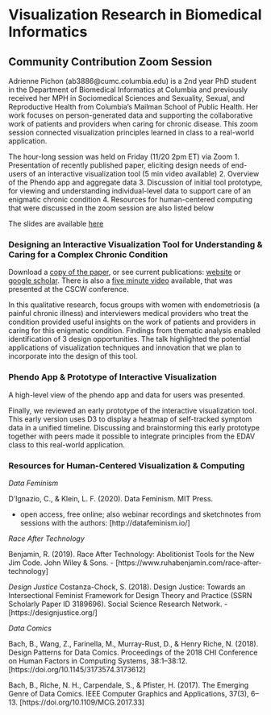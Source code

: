 # Visualization Research in Biomedical Informatics


## Community Contribution Zoom Session

Adrienne Pichon (ab3886@cumc.columbia.edu) is a 2nd year PhD student in the Department of Biomedical Informatics at Columbia and previously received her MPH in Sociomedical Sciences and Sexuality, Sexual, and Reproductive Health from Columbia's Mailman School of Public Health. Her work focuses on person-generated data and supporting the collaborative work of patients and providers when caring for chronic disease. This zoom session connected visualization principles learned in class to a real-world application.

The hour-long session was held on Friday (11/20 2pm ET) via Zoom 
1. Presentation of recently published paper, eliciting design needs of end-users of an interactive visualization tool (5 min video available)
2. Overview of the Phendo app and aggregate data
3. Discussion of initial tool prototype, for viewing and understanding individual-level data to support care of an enigmatic chronic condition
4. Resources for human-centered computing that were discussed in the zoom session are also listed below

The slides are available [here](../resources/project_pichon/Pichon_CSCW_forEDAVcc_Slides.pdf)


### Designing an Interactive Visualization Tool for Understanding & Caring for a Complex Chronic Condition

Download a [copy of the paper](../resources/project_pichon/Pichon_2020_V4cscw261.pdf), or see current publications: [website](http://www.columbia.edu/~ab3886/) or [google scholar](https://scholar.google.com/citations?user=tWw9g3wAAAAJ&hl=en&oi=ao). 
There is also a [five minute video](https://youtu.be/PtXjzquAjCY) available, that was presented at the CSCW conference. 


In this qualitative research, focus groups with women with endometriosis (a painful chronic illness) and interviewers medical providers who treat the condition provided useful insights on the work of patients and providers in caring for this enigmatic condition. 
Findings from thematic analysis enabled identification of 3 design opportunities. 
The talk highlighted the potential applications of visualization techniques and innovation that we plan to incorporate into the design of this tool. 


### Phendo App & Prototype of Interactive Visualization
A high-level view of the phendo app and data for users was presented. 

Finally, we reviewed an early prototype of the interactive visualization tool. This early version uses D3 to display a heatmap of self-tracked symptom data in a unified timeline. Discussing and brainstorming this early prototype together with peers made it possible to integrate principles from the EDAV class to this real-world application. 



### Resources for Human-Centered Visualization & Computing


*Data Feminism*

D’Ignazio, C., & Klein, L. F. (2020). Data Feminism. MIT Press.

- open access, free online; also webinar recordings and sketchnotes from sessions with the authors: [http://datafeminism.io/]

*Race After Technology*

Benjamin, R. (2019). Race After Technology: Abolitionist Tools for the New Jim Code. John Wiley & Sons.
- [https://www.ruhabenjamin.com/race-after-technology]

*Design Justice*
Costanza-Chock, S. (2018). Design Justice: Towards an Intersectional Feminist Framework for Design Theory and Practice (SSRN Scholarly Paper ID 3189696). Social Science Research Network. 
- [https://designjustice.org/]


*Data Comics*

Bach, B., Wang, Z., Farinella, M., Murray-Rust, D., & Henry Riche, N. (2018). Design Patterns for Data Comics. Proceedings of the 2018 CHI Conference on Human Factors in Computing Systems, 38:1–38:12. [https://doi.org/10.1145/3173574.3173612]

Bach, B., Riche, N. H., Carpendale, S., & Pfister, H. (2017). The Emerging Genre of Data Comics. IEEE Computer Graphics and Applications, 37(3), 6–13. [https://doi.org/10.1109/MCG.2017.33]





